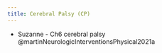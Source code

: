 ```yaml
---
title: Cerebral Palsy (CP)
---
```


:::{.callout title="Resources"}

- Suzanne - Ch6 cerebral palsy @martinNeurologicInterventionsPhysical2021a 
:::